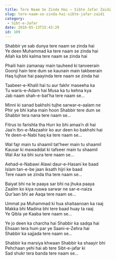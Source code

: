 ```yaml
---
title: Tere Naam Se Zinda Hai – Sibte Jafar Zaidi
slug: tere-naam-se-zinda-hai-sibte-jafar-zaidi
category:
 - Sibt-e-Jafar
date: 2016-05-13T15:43:29
id: 109
---
```


<p>Shabbir ye sab dunya tere naam se zinda hai<br />
Ye deen Muhammad ka tere naam se zinda hai<br />
Allah ka bhi kalma tere naam se zinda hai</p>
<p>Phaili hain zamanay main tauheed ki tanveerain<br />
Goonji hain tere dum se kaunain main takbeerain<br />
Haq tujhse hai paayinda tere naam se zinda hai</p>
<p><!--more--></p>
<p>Taabeer-e-Khalil hai tu aur fakhr maseeha ka<br />
Tu waris-e-Adam hai Musa ka tu kehna kya<br />
Jab naam shah-e-bat’ha tere naam se…</p>
<p>Minni ki sanad bakhshi tujhe sarwar-e-aalam ne<br />
Phir ye bhi kaha main hoon Shabbir tere dum se<br />
Shabbir tera nana tere naam se…</p>
<p>Fitrus to farishta tha Hurr ko bhi amaa’n di hai<br />
Jaa’n Ibn-e-Mazaahir ko aur deen ko bakhshi hai<br />
Ye deen-e-Nabi haq ka tere naam se…</p>
<p>Wal fajr main tu shaamil tat’heer main tu shaamil<br />
Kausar ki mawaddat ki tafseer main tu shaamil<br />
Wal Asr ka bhi sura tere naam se…</p>
<p>Aehad-e-Nabawi Alawi daur-e-Hasani ke baad<br />
Islam tan-e-be jaan iksath hijri ke baad<br />
Tere naam se zinda tha tere naam se…</p>
<p>Baiyat bhi na le paaya sar bhi na jhuka paaya<br />
Zaalim ko kiya ruswa sarwar ne sar-e-naiza<br />
Qur’aan bhi ae Aaqa tere naam se…</p>
<p>Ummat pa Muhammad ki hua shaitaanoan ka raaj<br />
Makka bhi Madina bhi tere baad huay ta raaj<br />
Ye Qibla ye Kaaba tere naam se…</p>
<p>Ye jo deen ka charcha hai Shabbir ka sadqa hai<br />
Ehsaan tera hum par ye Saani-e-Zehra hai<br />
Shabbir ka sajjada tere naam se…</p>
<p>Shabbir ka marsiya khwaan Shabbir ka shaayir bhi<br />
Pehchaan yehi hai ab tere Sibt-e-jafar ki<br />
Sad shukr tera banda tere naam se…</p>